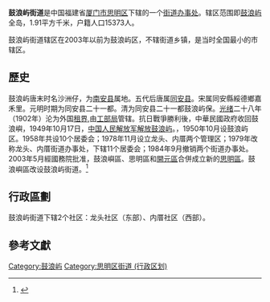 {{Merge to|鼓浪屿|discuss=Talk:鼓浪屿#請求與鼓浪屿街道合併|time=2021-10-24T02:31:02+00:00}}
{{中国乡级行政区
|景观照片文件名 = File:Gulangyu Subdistrict Office.jpg
|景观照片描述 = 鼓浪嶼街道辦事處
|汉语拼音 = 
|其他语言 = 
|其他语言名称 = 
|旧称 = 
|地名出处 = 
|位置图文件名 = 
|位置图描述 = 
|自定义图片= 
|建置时间 = 
|政府驻地 = 
|毗邻 = 
|总面积 = 1.91平方千米
|总人口 = 
|总人口年份 = 
|户籍人口 = 
|户籍人口年份 = 
|常住人口 = 
|常住人口年份 = 
|人口密度 = 
|GDP = 
|GDP年份 = 
|邮政编码 = 361002
|电话区号 = 592
|官方网站 = 
|网站名称 = 
|35/02/03/012/000}}
'''鼓浪屿街道'''是中国福建省[[厦门市|厦门市]][[思明区|思明区]]下辖的一个[[街道办事处|街道办事处]]。辖区范围即[[鼓浪屿|鼓浪屿]]全岛，1.91平方千米，户籍人口15373人。

鼓浪屿街道辖区在2003年以前为鼓浪屿区，不辖街道乡镇，是当时全国最小的市辖区。

== 歷史 ==
鼓浪屿唐末时名沙洲仔，为[[南安县|南安县]]属地。五代后唐属[[同安县|同安县]]。宋属同安縣綏德鄉嘉禾里。元明时期为同安县二十一都。清为同安县二十一都鼓浪屿保。[[光绪|光绪]]二十八年（1902年）沦为外国[[鼓浪屿公共租界|租界]],由[[工部局|工部局]]管辖。抗日戰爭勝利後，中華民國政府收回鼓浪嶼，1949年10月17日，[[中国人民解放军|中国人民解放军]][[厦门战役_(1949年)|解放鼓浪屿]]。，1950年10月设鼓浪屿区。1958年共设10个居委会；1978年11月设立龙头、内厝两个管理区；1979年改称龙头、内厝街道办事处，下辖11个居委会；1984年9月撤销两个街道办事处。2003年5月經國務院批准，鼓浪嶼區、思明區和[[開元區|開元區]]合併成立新的[[思明區|思明區]]。鼓浪嶼區改设鼓浪屿街道。<ref>{{Cite book|title=厦门市志|last=厦门市地方志编纂委员会|publisher=方志出版社|year=2003|isbn=7-80192-026-0|pages=773}}</ref>

== 行政區劃 ==
鼓浪屿街道下辖2个社区：龙头社区（东部）、内厝社区（西部）。
== 參考文獻 ==
{{reflist}}

{{思明区行政区划}}
{{鼓浪屿}}
{{Authority control}}
[[Category:鼓浪屿|Category:鼓浪屿]]
[[Category:思明区街道_(行政区划)|Category:思明区街道 (行政区划)]]